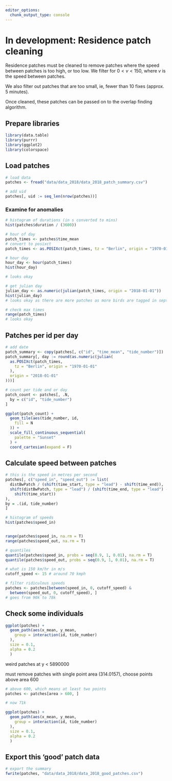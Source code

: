 ```yaml
---
editor_options: 
  chunk_output_type: console
---
```


# In development: Residence patch cleaning

Residence patches must be cleaned to remove patches where the speed between patches is too high, or too low. We filter for $0 < v < 150$, where $v$ is the speed between patches.

We also filter out patches that are too small, ie, fewer than 10 fixes (approx. 5 minutes).

Once cleaned, these patches can be passed on to the overlap finding algorithm.

## Prepare libraries

```r
library(data.table)
library(purrr)
library(ggplot2)
library(colorspace)
```

## Load patches

```r
# load data
patches <- fread("data/data_2018/data_2018_patch_summary.csv")

# add uid
patches[, uid := seq_len(nrow(patches))]
```

### Examine for anomalies

```r
# histogram of durations (in s converted to mins)
hist(patches$duration / (3600))
```

```r
# hour of day
patch_times <- patches$time_mean
# convert to posixct
patch_times <- as.POSIXct(patch_times, tz = "Berlin", origin = "1970-01-01")

# hour day
hour_day <- hour(patch_times)
hist(hour_day)

# looks okay

# get julian day
julian_day <- as.numeric(julian(patch_times, origin = "2018-01-01"))
hist(julian_day)
# looks okay as there are more patches as more birds are tagged in september
```

```r
# check max times
range(patch_times)
# looks okay
```

## Patches per id per day

```r
# add date
patch_summary <- copy(patches[, c("id", "time_mean", "tide_number")])
patch_summary[, day := round(as.numeric(julian(
  as.POSIXct(patch_times,
    tz = "Berlin", origin = "1970-01-01"
  ),
  origin = "2018-01-01"
)))]

# count per tide and or day
patch_count <- patches[, .N,
  by = c("id", "tide_number")
]
```

```r
ggplot(patch_count) +
  geom_tile(aes(tide_number, id,
    fill = N
  )) +
  scale_fill_continuous_sequential(
    palette = "Sunset"
  ) +
  coord_cartesian(expand = F)
```

## Calculate speed between patches

```r
# this is the speed in metres per second
patches[, c("speed_in", "speed_out") := list(
  distBwPatch / (shift(time_start, type = "lead") - shift(time_end)),
  shift(distBwPatch, type = "lead") / (shift(time_end, type = "lead") -
    shift(time_start))
),
by = .(id, tide_number)
]

# histogram of speeds
hist(patches$speed_in)


range(patches$speed_in, na.rm = T)
range(patches$speed_out, na.rm = T)

# quantiles
quantile(patches$speed_in, probs = seq(0.9, 1, 0.01), na.rm = T)
quantile(patches$speed_out, probs = seq(0.9, 1, 0.01), na.rm = T)

# what is 150 km/hr in m/s
cutoff_speed <- 15 # around 70 kmph

# filter ridiculous speeds
patches <- patches[between(speed_in, 0, cutoff_speed) &
  between(speed_out, 0, cutoff_speed), ]
# goes from 90k to 78k
```

## Check some individuals

```r
ggplot(patches) +
  geom_path(aes(x_mean, y_mean,
    group = interaction(id, tide_number)
  ),
  size = 0.1,
  alpha = 0.2
  )
```

weird patches at y < 5890000

must remove patches with single point area (314.0157), choose points above area 600

```r
# above 600, which means at least two points
patches <- patches[area > 600, ]

# now 71k
```


```r
ggplot(patches) +
  geom_path(aes(x_mean, y_mean,
    group = interaction(id, tide_number)
  ),
  size = 0.1,
  alpha = 0.2
  )
```

## Export this 'good' patch data

```r
# export the summary
fwrite(patches, "data/data_2018/data_2018_good_patches.csv")
```
